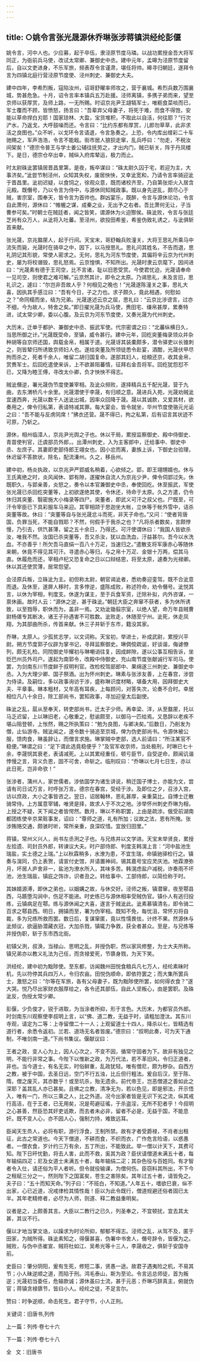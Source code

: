 ```yaml
---
---
---
```

title: ○姚令言张光晟源休乔琳张涉蒋镇洪经纶彭偃
---

姚令言，河中人也。少应募，起于卒伍，隶泾原节度马璘。以战功累授金吾大将军同正，为衙前兵马使，改试太常卿、兼御史中丞。建中元年，孟暤为泾原节度留后，自以文吏进身，不乐军旅，频表荐令言谨肃，堪任将帅。暤寻归朝廷，遂拜令言为四镇北庭行营泾原节度使、泾州刺史、兼御史大夫。

建中四年，李希烈叛，寇陷汝州，诏哥舒曜率师攻之，营于襄城。希烈兵数万围襄城，势甚危急。十月，诏令言率本镇兵五万赴援。泾师离镇，多携子弟而来，望至京师以获厚赏，及师上路，一无所赐。时诏京兆尹王翃犒军士，唯粝食菜啖而已，军士覆而不顾，皆愤怒，扬言曰：“吾辈弃父母妻子，将死于难，而食不得饱，安能以草命捍白刃耶！国家琼林、大盈，宝货堆积，不取此以自活，何往耶？”行次浐水，乃返戈，大呼鼓噪而还。令言曰：“比约东都有厚赏，儿郎勿草草，此非求活之良图也。”众不听，以戈环令言请退，令言急奏之。上恐，令内库出缯彩二十车驰赐之，军声浩浩，令言不能戢。街市居人狼狈走窜，乱兵呼曰：“勿走，不税汝间架矣！”德宗令普王与学士姜公辅往抚劳之，才出内门，贼已斩关，阵于丹凤楼下。是日，德宗仓卒出幸，贼纵入府库辇运，极力而止。

时太尉硃泚罢镇居晋昌里第，是夜，叛卒谋曰：“硃太尉久囚于宅，若迎为主，大事济矣。”泚尝节制泾州，众知其失权，废居怏怏，又幸泚宽和，乃请令言率骑迎泚于晋昌里。泚初迟疑，以食饲之，徐观众意，既而诸校齐至，乃自第张炬火入居含元殿。既僭号，乃以令言为侍中，与源休同知贼政事。既以身先逆乱，颇尽心于贼，害宗室，围奉天，皆令言为首帅也。群凶宴乐，既醉，令言与源休论功，令言自此萧何，源休曰：“帷幄之谋，成秦之业，无出予之右者。吾比萧何无让，子当曹参可矣。”时朝士在贼廷者，闻之皆笑，谓源休为火迫酂侯。硃泚败，令言与张廷芝尚有众万人，从泚将入吐蕃。至泾州，欲投田希鉴，希鉴伪致礼诱之，与泚俱斩首来献。

张光晟，京兆盩厔人，起于行间。天宝末，哥舒翰兵败潼关，大将王思礼所乘马中流矢而毙，光晟时在骑卒之中，因下，以马授思礼。思礼问其姓名，不告而退，思礼阴记其形貌，常使人密求之。无何，思礼为河东节度使，其偏将辛云京为代州刺史，屡为将校谮毁，思礼怒焉。云京惶惧，不知所出。光晟时隶云京麾下，因间进曰：“光晟素有德于王司空，比不言诸，耻以旧恩受赏。今使君忧迫，光晟请奉命一见司空，则使君之难可解。”云京然其计，即令之太原。乃谒思礼，未及言旧，思礼识之，遽曰：“尔岂非吾故人乎？何相见之晚也！”光晟遂陈潼关之事，思礼大喜，因执其手感泣曰：“吾有今日，子之力也。求子颇久，竟此相遇，何慰如之？”命同榻而坐，结为兄弟。光晟遂述云京之屈，思礼曰：“云京比涉谤言，过亦不细，今为故人，特舍之矣。”即日擢光晟为兵马使，赉田宅、缣帛甚厚，累奏特进，试太常少卿，委以心腹。及云京为河东节度使，又奏光晟为代州刺史。

大历末，迁单于都护、兼御史中丞、振武军使。代宗密谓之曰：“北蕃纵横日久，当思所御之计。”光晟既受命，至镇，威令甚行。建中元年，回纥突董梅录领众并杂种胡等自京师还国，舆载金帛，相属于道。光晟讶其装橐颇多，潜令驿吏以长锥刺之，则皆辇归所诱致京师妇人也。遂给突董及所领徒悉令赴宴，酒酣，光晟伏甲尽拘而杀之，死者千余人，唯留二胡归国复命。遂部其妇人，给粮还京，收其金帛，赏赉军士。后回纥遣使来诉，上不欲甚阻蕃情，征拜右金吾将军。回纥犹怨怼不已，又降为睦王傅，寻改太仆卿，负才怏怏不得志。

贼泚僭逆，署光晟伪节度使兼宰相。及泚众频败，遂择精兵五千配光晟，营于九曲，去东渭桥凡十余里。光晟潜使于李晟，有归顺之意。晟进兵入苑，光晟劝贼泚宜速西奔，光晟以数千人送泚出城，因率众回降于晟。晟以其诚款，又爱其材，欲奏用之，俾令归私第，表请特减其罪。每大宴会，皆令就坐，华州节度使骆元光诟之曰：“吾不能与反虏同席！”拂衣还营。晟不得已，拘之私第，后有诏言其状迹不可原，乃斩之。

源休，相州临漳人，京兆尹光舆之子也。休以干局，累授监察御史、殿中侍御史、青苗使判官，迁虞部员外郎，。出潭州刺史，入为主客郎中，迁给事中、御史中丞、左庶子。其妻即吏部侍郎王翊女也。因小忿而离，妻族上诉，下御史台验理，休迟留不答款状，除名，配流溱州。久之，移岳州。

建中初，杨炎执政，以京兆尹严郢威名稍着，心欲倾之。郢，即王翊甥婿也。休与王氏离绝之时，炎风闻休、郢有隙，遂擢休自流人为京兆少尹，俾令伺郢过失。休既职久，与郢亲善，炎怒之，奏令以本官兼御史中丞，奉使回纥。休至振武，军使张光晟已杀回纥突董等，上初欲遂绝其使，令休还，待命于太原。久之方遣，仍令休归其突董、翳密施大小梅录等四尸。突董者，即武义可汗之叔父也。尸既至，可汗令宰臣已下具彩服车马来迎。其宰相颉于思迦坐大帐，立休等于帐外雪中，诘杀突董等故。休曰：“突董等自与张光晟忿斗而死，非天子命也。”又问：“使者背唐国，负罪当死，不能自戮耶？不然，何假手于我杀之也？”凡将杀者数矣，言颇悖慢，乃引去，供饩甚薄，留之五十余日，乃得还。可汗使谓休曰：“我国人皆欲杀汝，唯我不然。汝国已杀突董等，吾又杀汝，犹以血洗血，汙益甚尔。吾今以水洗血，不亦善乎！所欠吾马直绢一百八十万疋，当速归之。”遣散支将军康赤心等随休来朝，休竟不得见其可汗。寻遣赤心等归，与之帛十万疋、金银十万两，偿其马直。休履危而还，宰相卢杞又恐复命之日以口辩结恩，将至太原，遽奏为光禄卿。休以其还使赏薄，居常怨望。

会泾原兵叛，立硃泚为主。初但称太尉，朝官谒泚者，悉劝奏迎銮驾，既不合泚意而退。及休至，遂屏人移时，言多悖逆，盛陈成败，称述符命，劝令僭号。泚悦其言，以休为宰相，判度支。休遂为谋主，至于兵食军资，迁除补拟，内外咨谋，一禀休画。故时人云：“源休之逆，甚于硃泚。”朝廷大臣之奔窜不获者，多为休所诱致，以至戮辱，职休而为，盖非一焉。又劝泚锄翦宗室，以绝人望，命万年县贼曹尉杨偡专其断决，诸王子孙遇害不可胜数。泚败走，休随至宁州。泚死，休走凤翔，为其部曲所杀，传首来献。休三子并斩于东市，籍没其家。

乔琳，太原人。少孤贫志学，以文词称。天宝初，举进士，补成武尉，累授兴平尉。朔方节度郭子仪辟为掌书记，寻拜监察御史。琳倜傥疏诞，好谈谐，侮谑僚列，颇无礼检。同院御史毕耀初与琳嘲诮往复，因成衅隙，遂以公事互相告诉，坐贬巴州员外司户。遂起为南郭令，改殿中侍御史，充山南节度张献诚行军司马。使罢，为剑南东川节度鲜于叔明判官。改检校驾部郎中、果绵遂三州刺史、兼御史中丞。入为大理少卿、国子祭酒。出为怀州刺史。琳素与张涉友善，上在春宫，涉尝为侍读。及嗣位，多以政事询访于涉，盛称琳识度材略，堪备大用，因拜御史大夫、平章事。琳本粗材，又年高有耳疾，上每顾问，对答失次，论奏不合时。幸居相位凡八十余日，除工部尚书，罢知政事，寻加迎皇太后副使。

硃泚之乱，扈从至奉天，转吏部尚书，迁太子少师。再幸梁、洋，从至盩厔，托以马乏迟留，上以琳旧老，心敬重之，慰谕颇至，以御马一匹给焉。又恳辞以老疾不堪山阻登顿，上怅然，赐之所执策曰：“勉为良图，与卿决矣。”后数日，乃削发为僧，止仙游寺。贼泚闻之，遂令数十骑追至京城，俾为伪吏部尚书。令源休被公服，馈肉食，琳虽辞让，而僧言求施。琳掌贼中吏部，选人前请曰：“所注某官不稳便。”琳谓之曰：“足下谓此选竟稳便乎？”及官军收京师，当处极刑，时琳已七十余，李晟悯其衰老，表请减死。上以其累经重任，顿亏臣节，自受逆命，颇闻讥谐悖慢之言，背义负恩，固不可舍，命斩之。临刑叹曰：“乔琳以七月七日生，亦以此日死，岂非命欤！”

张涉者，蒲州人，家世儒者。涉依国学为诸生讲说，稍迁国子博士，亦能为文，尝请有司日试万言，时呼张万言。德宗在春宫，受经于涉。及即位之夕，召涉入宫，访以庶政，大小之事皆咨之。翌日，诏居翰林，恩礼甚厚，亲重莫比。自博士迁散骑常侍。上方属意宰辅，唯贤是择，故求人于不次之地。涉举怀州刺史乔琳为相，上授之不疑，天下闻之者皆愕然。数月，琳以不称职罢，上由是疏涉。俄受前湖南都团练使辛京杲赃事发，诏曰：“尊师之道，礼有所加；议故之法，恩有所掩。张涉贿赂交通，颇骇时听，常所亲重，良深叹惜。宜放归田里。”

蒋镇，常州义兴人，尚书左丞洌之子也。与兄练并以文学进。天宝末举贤良，累授左拾遗、司封员外郎，转谏议大夫。时户部侍郎、判度支韩滉上言：“河中盐池生瑞盐，实土德之上瑞。”上以秋霖稍多，水潦为患，不宜生瑞，命镇驰驿检行之。镇奏与滉同，仍上表贺，请宣付史馆，并请置神祠，锡其嘉号宝应灵庆池。地霖潦弥月，坏居人庐舍非一，盐池为潦水所入，其味多苦。韩滉虑盐户减税，诈奏雨不坏池，池生瑞盐，镇庇之饰诈，识者丑之。转给事中、工部侍郎，以简俭称于时。

其妹婿源溥，即休之弟也，以姻媾之故，与休交好。泾师之叛，镇潜窜，夜至鄠县西，马踬堕沟涧中，伤足不能进。时史练已与源休相率受贼伪官。镇仆人有逃归投练，云镇病足在鄠。练与源休闻之大喜，遂言于贼泚此。泚素慕镇清名，即令骑二百求之鄠县西。明日，拥镇而至，署为伪宰相。既知不免，每忧沮，常怀刃将自裁，多为兄练所救而罢。数日后，复谋窜匿，竟以性懦畏怯，计终不果。然源休与泚频议，欲逼胁潜藏衣冠，大加杀戮，镇辄力争救，获全者甚众。至是，与兄练等并授伪职，斩于东市西北街。

初镇父洌，叔涣，当禄山、思明之乱，并授伪职，然以家风修整，为士大夫所称。镇兄弟亦以教义礼法为己任，而贪禄爱死，节隳身戮，为天下笑。

洪经纶，建中初为黜陟使。至东都，访闻魏州田悦食粮兵凡七万人，经纶素昧时机，先以符停其兵四万人，令归农亩。田悦伪顺命，即依符罢之；而大集所罢兵士，激怒之曰：“尔等在军旅，各有父母妻子，既为黜陟使所罢，如何得衣食？”遂大哭。悦乃尽出家财衣服厚给之，各令还其部伍，自此人坚叛心，由是罢职。及硃泚反，伪授太常少卿。

彭偃，少负俊才，锐于进取，为当涂者所抑，形于言色。大历末，为都官员外郎。时剑南东川观察使李叔明上言，以“佛、道二教，无益于时，请粗加澄汰。其东川寺观，请定为二等：上寺留僧二十一人；上观留道士十四人，降杀以七，皆精选有道行者，余悉令返初。兰若、道场无名者皆废。”德宗曰：“叔明此奏，可为天下通制，不唯剑南一道。”下尚书集议。偃献议曰：

王者之政，变人心为上，因人心次之，不变不因，循常守固者为下。故非有独见之明，不能行非常之事。今陛下以惟新之政，为万代法，若不革旧风，令归正道者，非也。当今道士，有名无实，时俗鲜重，乱政犹轻。唯有僧尼，颇为秽杂。自西方之教，被于中国，去圣日远，空门不行五浊，比丘但行粗法。爰自后汉，至于陈、隋，僧之废灭，其亦数乎！或至坑杀，殆无遗余。前代帝王，岂恶僧道之善如此之深耶？盖其乱人亦已甚矣。且佛之立教，清净无为，若以色见，即是邪法，开示悟入，唯有一门，所以三乘之人，比之外道。况今出家者皆是无识下劣之流，纵其戒行高洁，在于王者，已无用矣，况是苟避征徭，于杀盗淫，无所不犯者乎！今叔明之心甚善，然臣恐其奸吏诋欺，而去者未必非，留者不必是，无益于国，不能息奸。既不变人心，亦不因人心，强制力持，难致远耳。

臣闻天生烝人，必将有职，游行浮食，王制所禁。故有才者受爵禄，不肖者出租征，此古之常道也。今天下僧道，不耕而食，不织而衣，广作危言险语，以惑愚者。一僧衣食，岁计约三万有余，五丁所出，不能致此。举一僧以计天下，其费可知。陛下日旰忧勤，将去人害，此而不救，奚其为政？臣伏请僧道未满五十者，每年输绢四疋；尼及女道士未满五十者，每年输绢二疋；其杂色役与百姓同。有才智者令入仕，请还俗为平人者听。但令就役输课，为僧何伤。臣窃料其所出，不下今之租赋三分之一，然则陛下之国富矣，苍生之害除矣。其年过五十者，请皆免之。夫子曰：“五十而知天命。”列子曰：“不班白，不知道。”人年五十，嗜欲巳衰，纵不出家，心已近道，况戒律检其情性哉！臣以为此令既行，僧道规避还俗者固已太半。其年老精修者，必尽为人师，则道、释二教益重明矣。

议者是之，上颇善其言。大臣以二教行之已久，列圣奉之，不宜顿扰，宜去其太甚，其议不行。

偃以才地当掌文诰，以躁求为时论所抑，郁郁不得志。泾师之乱，从驾不及，匿于田家，为贼所得。硃泚素知之，得偃甚喜，伪署中书舍人，僭号辞令，皆偃为之。贼败，与伪中丞崔宣、贼将杜如江、吴希光等十三人，李晟收之，俱斩于安国寺前。

史臣曰：肇分阴阳，爰有生死，修短二事，贤愚一途。故君子遇夷险之机，不易其节；小人昧逆顺之道，而陷于刑。鸿毛泰山，斯为至论。令言远总师徒，首为叛逆；光晟初当委任，危输款诚；源休虽曰士流，甚于元恶；乔琳巧辞真主，俯就伪官；蒋镇贪禄隳节，皆曰小人。经纶之徒，不足言尔。

赞曰：时争逆顺，命击死生。君子守节，小人正刑。

关键词：旧唐书,列传

上一篇：列传·卷七十六

下一篇：列传·卷七十八

全   文：旧唐书

